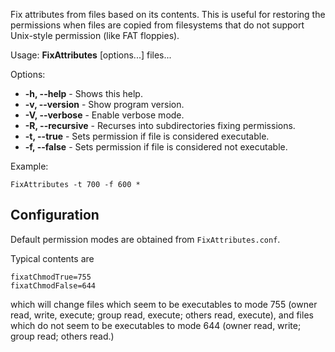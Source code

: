 Fix attributes from files based on its contents. This is useful for restoring the permissions when files are copied from filesystems that do not support Unix-style permission (like FAT floppies).

Usage: '''FixAttributes''' [options...] files...

Options:
* '''-h, --help''' - Shows this help.
* '''-v, --version''' - Show program version.
* '''-V, --verbose''' - Enable verbose mode.
* '''-R, --recursive''' - Recurses into subdirectories fixing permissions.
* '''-t, --true''' ''<entry>'' - Sets permission <entry> if file is considered executable.
* '''-f, --false''' ''<entry>'' - Sets permission <entry> if file is considered not executable.

Example:
 FixAttributes -t 700 -f 600 *

== Configuration ==
Default permission modes are obtained from <code>FixAttributes.conf</code>.

Typical contents are
<pre>
fixatChmodTrue=755
fixatChmodFalse=644
</pre>
which will change files which seem to be executables to mode 755 (owner read, write, execute; group read, execute; others read, execute),
and files which do not seem to be executables to mode 644 (owner read, write; group read; others read.)

{{Scripts}}
